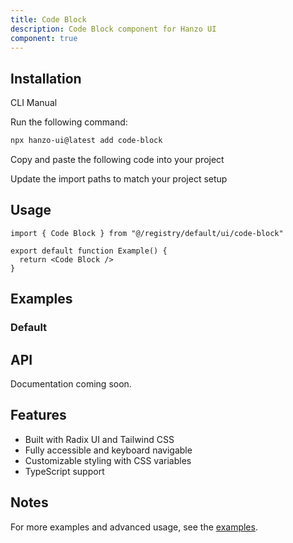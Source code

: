 ```yaml
---
title: Code Block
description: Code Block component for Hanzo UI
component: true
---
```


<ComponentPreview name="code-block-demo" />

## Installation

<Tabs defaultValue="cli">

<TabsList>
  <TabsTrigger value="cli">CLI</TabsTrigger>
  <TabsTrigger value="manual">Manual</TabsTrigger>
</TabsList>

<TabsContent value="cli">

<Steps>

<Step>Run the following command:</Step>

```bash
npx hanzo-ui@latest add code-block
```

</Steps>

</TabsContent>

<TabsContent value="manual">

<Steps>

<Step>Copy and paste the following code into your project</Step>

<ComponentSource name="code-block" />

<Step>Update the import paths to match your project setup</Step>

</Steps>

</TabsContent>

</Tabs>

## Usage

```tsx
import { Code Block } from "@/registry/default/ui/code-block"

export default function Example() {
  return <Code Block />
}
```

## Examples

### Default

<ComponentPreview name="code-block-demo" />

## API

Documentation coming soon.

## Features

- Built with Radix UI and Tailwind CSS
- Fully accessible and keyboard navigable
- Customizable styling with CSS variables
- TypeScript support

## Notes

For more examples and advanced usage, see the [examples](/examples).
